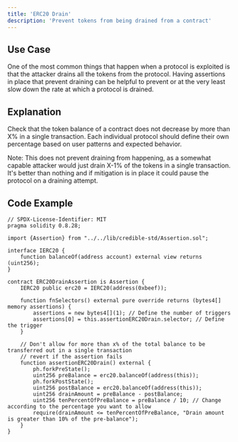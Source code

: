 ```yaml
---
title: 'ERC20 Drain'
description: 'Prevent tokens from being drained from a contract'
---
```


## Use Case

One of the most common things that happen when a protocol is exploited is that the attacker drains all the tokens from the protocol.
Having assertions in place that prevent draining can be helpful to prevent or at the very least slow down the rate at which a protocol is drained.  

## Explanation

Check that the token balance of a contract does not decrease by more than X% in a single transaction.
Each individual protocol should define their own percentage based on user patterns and expected behavior.

Note: This does not prevent draining from happening, as a somewhat capable attacker would just drain X-1% of the tokens in a single transaction.
It's better than nothing and if mitigation is in place it could pause the protocol on a draining attempt.

## Code Example

```solidity
// SPDX-License-Identifier: MIT
pragma solidity 0.8.28;

import {Assertion} from "../../lib/credible-std/Assertion.sol";

interface IERC20 {
    function balanceOf(address account) external view returns (uint256);
}

contract ERC20DrainAssertion is Assertion {
    IERC20 public erc20 = IERC20(address(0xbeef));

    function fnSelectors() external pure override returns (bytes4[] memory assertions) {
        assertions = new bytes4[](1); // Define the number of triggers
        assertions[0] = this.assertionERC20Drain.selector; // Define the trigger
    }

    // Don't allow for more than x% of the total balance to be transferred out in a single transaction
    // revert if the assertion fails
    function assertionERC20Drain() external {
        ph.forkPreState();
        uint256 preBalance = erc20.balanceOf(address(this));
        ph.forkPostState();
        uint256 postBalance = erc20.balanceOf(address(this));
        uint256 drainAmount = preBalance - postBalance;
        uint256 tenPercentOfPreBalance = preBalance / 10; // Change according to the percentage you want to allow
        require(drainAmount <= tenPercentOfPreBalance, "Drain amount is greater than 10% of the pre-balance");
    }
}
```

